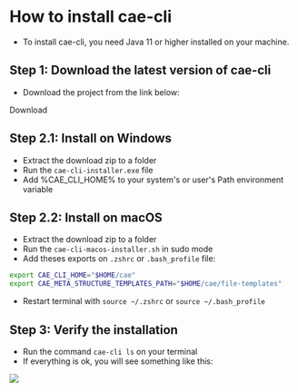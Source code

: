 
<HeaderComponent />

<div style={{ 
  display: 'flex', 
  flexDirection: 'column', 
  gap: 20,
  width: '50%', 
  margin: '0 auto', 
  marginTop: 40 }}>

# How to install cae-cli

- To install cae-cli, you need Java 11 or higher installed on your machine.

## Step 1: Download the latest version of cae-cli

- Download the project from the link below:

<ButtonComponent href="https://github.com/clean-arch-enablers-project/cae-cli/archive/refs/heads/main.zip">
  Download
</ButtonComponent>

<div id="windows" style={{
  display: 'flex',
  flexDirection: 'column',
  gap: 20, 
}}>

## Step 2.1: Install on Windows

- Extract the download zip to a folder
- Run the `cae-cli-installer.exe` file 
- Add %CAE_CLI_HOME%  to your system's or user's Path environment variable

</div>

<div id="windows" style={{
  display: 'flex',
  flexDirection: 'column',
  gap: 20, 
}}>

## Step 2.2: Install on macOS

- Extract the download zip to a folder
- Run the `cae-cli-macos-installer.sh` in sudo mode
- Add theses exports on `.zshrc` or `.bash_profile` file:
```bash
export CAE_CLI_HOME="$HOME/cae"
export CAE_META_STRUCTURE_TEMPLATES_PATH="$HOME/cae/file-templates"
```
- Restart terminal with `source ~/.zshrc` or `source ~/.bash_profile`

</div>

## Step 3: Verify the installation

- Run the command `cae-cli ls` on your terminal
- If everything is ok, you will see something like this:

<img src="/docs/install/cae-ls.png" />

</div>

<br />

<FooterComponent />